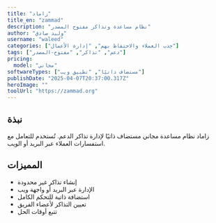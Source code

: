 ---
title: "زاماد"
title_en: "zammad"
description: "نظام مساعدة وتذاكر مفتوح المصدر"
author: "وليد صادق"
username: "waleed"
categories: ["جذب العملاء والاحتفاظ بهم", "إدارة الأعمال"]
tags: ["دعم", "تذاكر", "مفتوح-المصدر"]
pricing:
  model: "مجاني"
softwareTypes: ["مستضاف ذاتيًا", "تطبيق ويب"]
publishDate: "2025-04-07T20:37:00.317Z"
heroImage: ""
toolUrl: "https://zammad.org"
---
## نبذة
زاماد نظام مساعدة مجاني مستضاف ذاتيًا لإدارة تذاكر الدعم. تُستخدم للتعامل مع استفسارات العملاء عبر البريد أو الويب.

## المميزات
- إنشاء تذاكر غير محدودة
- الإدارة عبر البريد أو واجهة ويب
- استضافة ذاتية للتحكم الكامل
- تعيين التذاكر لأعضاء الفريق
- تتبع أوقات الحل